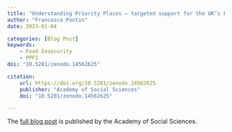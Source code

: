 ```yaml
---
title: "Understanding Priority Places – targeted support for the UK’s hungriest neighbourhoods"
author: "Francesca Pontin"
date: 2023-01-04

categories: [Blog Post]
keywords: 
    - Food Insecurity
    - PPFI
doi: "10.5281/zenodo.14562625" 

citation: 
    url: https://doi.org/10.5281/zenodo.14562625.
    publisher: "Academy of Social Sciences"
    doi: "10.5281/zenodo.14562625" 

---
```


The [full blog post](https://acss.org.uk/understanding-priority-places-targeted-support-for-the-uks-hungriest-neighbourhoods/) is published by the Academy of Social Sciences.

